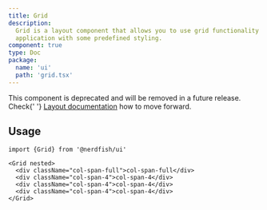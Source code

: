 ```yaml
---
title: Grid
description:
  Grid is a layout component that allows you to use grid functionality in your
  application with some predefined styling.
component: true
type: Doc
package:
  name: 'ui'
  path: 'grid.tsx'
---
```


<Alert variant="warning" title="Deprecated">
  This component is deprecated and will be removed in a future release. Check{' '}
  <a href="/layout">Layout documentation</a> how to move forward.
</Alert>

<ComponentExample src="/components/examples/grid/demo.tsx">
  <GridDemo />
</ComponentExample>

## Usage

```tsx
import {Grid} from '@nerdfish/ui'
```

```tsx
<Grid nested>
  <div className="col-span-full">col-span-full</div>
  <div className="col-span-4">col-span-4</div>
  <div className="col-span-4">col-span-4</div>
  <div className="col-span-4">col-span-4</div>
</Grid>
```
